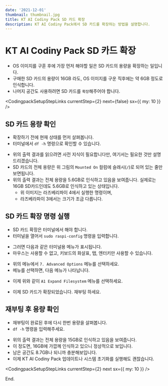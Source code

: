 ```yaml
---
date: '2021-12-01'
thumbnail: thumbnail.jpg
title: KT AI Codiny Pack SD 카드 확장
description: KT AI Codiny Pack에서 SD 카드를 확장하는 방법을 설명합니다.
---
```


# KT AI Codiny Pack SD 카드 확장

-   OS 이미지를 구훈 후에 가장 먼저 해야할 일은 SD 카드의 용량을 확장하는 일입니다.
-   구매한 SD 카드의 용량이 16GB 라도, OS 이미지를 구운 직후에는 약 6GB 정도로 인식합니다.
-   나머지 공간도 사용하려면 SD 카드를 `확장`해주어야 합니다.

<CodingpackSetupStepLinks currentStep={2} next={false} sx={{ my: 10 }} />

## SD 카드 용량 확인

-   확장하기 전에 현재 상태를 먼저 살펴봅니다.
-   <PostLink postId="codingpack-how-to-open-terminal">터미널</PostLink>에서 `df -h` 명령으로 확인할 수 있습니다.

<MdxImageView src="/images/codingpack/sdcard_expand1.png" caption="확장하기 전 SD 카드 용량 확인" />

-   위의 출력 결과를 읽으려면 사전 지식이 필요합니다만, 여기서는 필요한 것만 설명드리겠습니다.
-   SD 카드의 전체 용량은 위 그림의 `Mounted On` 컬럼에 슬래시(`/`)로 되어 있는 줄만 보면됩니다.
-   위의 출력 결과는 전체 용량을 5.6GB로 인식하고 있음을 보여줍니다. 실제로는 16GB SD카드인데도 5.6GB로 인식하고 있는 상태입니다.
    -   위 이미지는 라즈베리파이 4에서 실행한 명령이며,
    -   라즈베라파이 3에서는 크기가 조금 다릅니다.

## SD 카드 확장 명령 실행

-   SD 카드 확장은 <PostLink postId="codingpack-how-to-open-terminal">터미널</PostLink>에서 해야 합니다.
-   터미널을 열어서 `sudo raspi-config` 명령을 입력합니다.

<MdxImageView src="/images/codingpack/booting1.png" />

-   그러면 다음과 같은 터미널용 메뉴가 표시됩니다.
-   마우스는 사용할 수 없고, 키보드의 화살표, 탭, 엔터키만 사용할 수 있습니다.

<MdxImageView src="/images/codingpack/booting2.png" caption="7. Advanced Options 선택" />

-   위의 메뉴에서 `7. Advanced Options` 메뉴를 선택하세요.
-   메뉴를 선택하면, 다음 메뉴가 나타납니다.

<MdxImageView src="/images/codingpack/booting3.png" caption="A1 Expand Filesystem 선택" />

-   이제 위와 같이 `A1 Expand Filesystem` 메뉴를 선택하세요.

<MdxImageView src="/images/codingpack/booting5.png" caption="재부팅을 물어보면 재부팅하세요" />

-   이제 SD 카드가 확장되었습니다. 재부팅 하세요.

## 재부팅 후 용량 확인

-   재부팅이 완료된 후에 다시 한번 용량을 살펴봅니다.
-   `df -h` 명령을 입력해주세요.

<MdxImageView src="/images/codingpack/sdcard_expand2.png" caption="확장한 후의 SD 카드 용량 확인" />

-   위의 출력 결과는 전체 용량을 15GB로 인식하고 있음을 보여줍니다.
-   이 정도면, 16GB에 가깝께 인식하고 있으니 정상적으로 보입니다.
-   남은 공간도 8.7GB나 되니까 충분해보입니다.
-   이제 KT AI Codiny Pack 업데이트나 시스템 초기화를 실행해도 괜찮습니다.

<CodingpackSetupStepLinks currentStep={2} next sx={{ my: 10 }} />

End.
